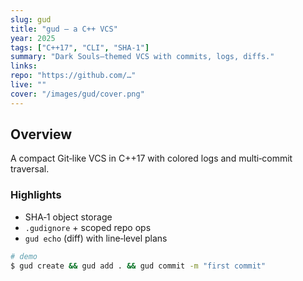 ```yaml
---
slug: gud
title: "gud — a C++ VCS"
year: 2025
tags: ["C++17", "CLI", "SHA-1"]
summary: "Dark Souls–themed VCS with commits, logs, diffs."
links:
repo: "https://github.com/…"
live: ""
cover: "/images/gud/cover.png"
---
```


## Overview

A compact Git‑like VCS in C++17 with colored logs and multi‑commit traversal.

### Highlights

- SHA‑1 object storage
- `.gudignore` + scoped repo ops
- `gud echo` (diff) with line‑level plans

```bash
# demo
$ gud create && gud add . && gud commit -m "first commit"
```
